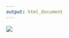 ```yaml
---
output: html_document
---
```





<img src="`r here::here('logos/SDG-Analytics-in-R-Flyer-Fall-24.png')`" />
